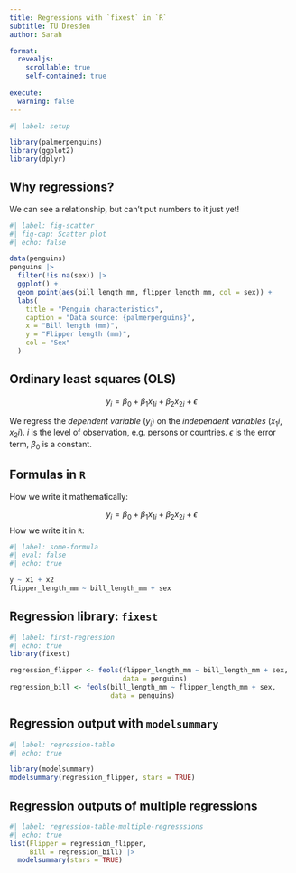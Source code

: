 ```yaml
---
title: Regressions with `fixest` in `R`
subtitle: TU Dresden
author: Sarah

format: 
  revealjs:
    scrollable: true
    self-contained: true
    
execute:
  warning: false
---
```


```r
#| label: setup

library(palmerpenguins)
library(ggplot2)
library(dplyr)
```


## Why regressions?

We can see a relationship, but can't put numbers to it just yet!

```r
#| label: fig-scatter
#| fig-cap: Scatter plot
#| echo: false

data(penguins)
penguins |>
  filter(!is.na(sex)) |>
  ggplot() +
  geom_point(aes(bill_length_mm, flipper_length_mm, col = sex)) +
  labs(
    title = "Penguin characteristics",
    caption = "Data source: {palmerpenguins}",
    x = "Bill length (mm)",
    y = "Flipper length (mm)",
    col = "Sex"
  )

```

## Ordinary least squares (OLS)

$$
y_i = \beta_0 + \beta_1 x_{1i} + \beta_2 x_{2i} + \epsilon
$$

We regress the *dependent variable* ($y_i$) on the *independent variables* ($x_1i, x_2i$).
$i$ is the level of observation, e.g. persons or countries.
$\epsilon$ is the error term, $\beta_0$ is a constant.

## Formulas in `R`


How we write it mathematically:

$$
y_i = \beta_0 + \beta_1 x_{1i} + \beta_2 x_{2i} + \epsilon
$$
How we write it in `R`:

```r
#| label: some-formula
#| eval: false
#| echo: true

y ~ x1 + x2
flipper_length_mm ~ bill_length_mm + sex
```

## Regression library: `fixest`

```r
#| label: first-regression
#| echo: true
library(fixest)

regression_flipper <- feols(flipper_length_mm ~ bill_length_mm + sex, 
                            data = penguins)
regression_bill <- feols(bill_length_mm ~ flipper_length_mm + sex, 
                         data = penguins)
```

## Regression output with `modelsummary` {.smaller}


```r
#| label: regression-table
#| echo: true

library(modelsummary)
modelsummary(regression_flipper, stars = TRUE)
```

## Regression outputs of multiple regressions {.smaller}

```r
#| label: regression-table-multiple-regresssions
#| echo: true
list(Flipper = regression_flipper,
     Bill = regression_bill) |> 
  modelsummary(stars = TRUE)
```